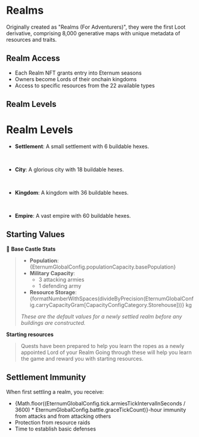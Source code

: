 
# Realms

Originally created as "Realms (For Adventurers)", they were the first Loot derivative, comprising 8,000 generative maps
with unique metadata of resources and traits.

## Realm Access

- Each Realm NFT grants entry into Eternum seasons
- Owners become Lords of their onchain kingdoms
- Access to specific resources from the 22 available types

## Realm Levels

# Realm Levels

- **Settlement**: A small settlement with 6 buildable hexes.

<br />

- **City**: A glorious city with 18 buildable hexes.

  <RealmUpgradeCosts level={RealmLevels.City} />

<br />

- **Kingdom**: A kingdom with 36 buildable hexes.

  <RealmUpgradeCosts level={RealmLevels.Kingdom} />

<br />

- **Empire**: A vast empire with 60 buildable hexes.
  <RealmUpgradeCosts level={RealmLevels.Empire} />

## Starting Values

🏰 **Base Castle Stats**

> - **Population**: {EternumGlobalConfig.populationCapacity.basePopulation}
> - **Military Capacity**:
>   - 3 attacking armies
>   - 1 defending army
> - **Resource Storage**:
>   {formatNumberWithSpaces(divideByPrecision(EternumGlobalConfig.carryCapacityGram[CapacityConfigCategory.Storehouse]))}
>   kg
>
> _These are the default values for a newly settled realm before any buildings are constructed._

**Starting resources**

> Quests have been prepared to help you learn the ropes as a newly appointed Lord of your Realm Going through these will
> help you learn the game and reward you with starting resources.

<QuestRewards />

## Settlement Immunity

When first settling a realm, you receive:

- {Math.floor((EternumGlobalConfig.tick.armiesTickIntervalInSeconds / 3600) * EternumGlobalConfig.battle.graceTickCount)}-hour
  immunity from attacks and from attacking others
- Protection from resource raids
- Time to establish basic defenses

